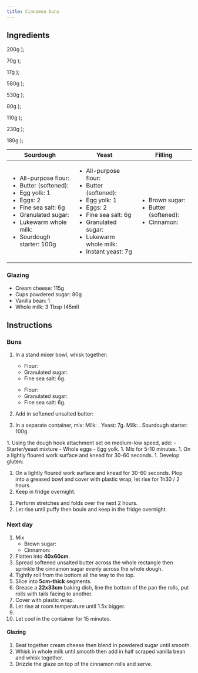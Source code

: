 ```yaml
---
title: Cinnamon buns
---
```



## Ingredients

  <span>200g</span>
);

  <span>70g</span>
);

  <span>17g</span>
);

  <span>580g</span>
);

  <span>530g</span>
);

  <span>80g</span>
);

  <span>110g</span>
);

  <span>230g</span>
);

  <span>180g</span>
);


<table>
   <thead>
   <tr>
      <th>
         Sourdough
      </th>
      <th>
      Yeast
      </th>
      <th>
      Filling
      </th>
   </tr>
   </thead>
   <tbody>
   <tr>
   <td>
      <ul>
      <li>All-purpose flour: <FlourSourDough/></li>
      <li>Butter (softened): <ButterDough/></li>
      <li>Egg yolk: 1</li>
      <li>Eggs: 2</li>
      <li>Fine sea salt: 6g</li>
      <li>Granulated sugar: <SugarDough/></li>
      <li>Lukewarm whole milk: <MilkSourDough/></li>
      <li>Sourdough starter: 100g</li>
      </ul>
   </td>
   <td>
      <ul>
      <li>All-purpose flour: <Flour/></li>
      <li>Butter (softened): <ButterDough/></li>
      <li>Egg yolk: 1</li>
      <li>Eggs: 2</li>
      <li>Fine sea salt: 6g</li>
      <li>Granulated sugar: <SugarDough/></li>
      <li>Lukewarm whole milk: <Milk/></li>
      <li>Instant yeast: 7g</li>
      </ul>
   </td>
   <td>
      <ul>
      <li>Brown sugar: <BrownSugar/></li>
      <li>Butter (softened): <Butter/></li>
      <li>Cinnamon: <Cinnamon/></li>
      </ul>
   </td>
   </tr>
   </tbody>
</table>


### Glazing

- Cream cheese: 115g
- Cups powdered sugar: 80g
- Vanilla bean: 1
- Whole milk: 3 Tbsp (45ml)

## Instructions

### Buns

1. In a stand mixer bowl, whisk together:
   <Tabs className="small" groupId="group1">
     <TabItem value="yeast" label="Yeast">
      <ul>
       <li>Flour: <Flour/></li>
       <li>Granulated sugar: <SugarDough/></li>
       <li>Fine sea salt: 6g.</li>
      </ul>
      </TabItem>
      <TabItem value="sourdough" label="Sourdough">
        <ul>
          <li>Flour: <FlourSourDough/></li>
          <li>Granulated sugar: <SugarDough/></li>
          <li>Fine sea salt: 6g.</li>
        </ul>
      </TabItem>
   </Tabs>

1. Add in softened unsalted butter: <ButterDough/>
1. In a separate container, mix:
   <Tabs className="small" groupId="group1">
    <TabItem value="yeast" label="Yeast">
     Milk: <Milk/>. Yeast: 7g.
     </TabItem>
     <TabItem value="sourdough" label="Sourdough">
     Milk: <MilkSourDough/>. Sourdough starter: 100g.
     </TabItem>

  </Tabs>
1. Using the dough hook attachment set on medium-low speed, add:
   - Starter/yeast mixture
   - Whole eggs
   - Egg yolk.
1. Mix for 5-10 minutes.
1. On a lightly floured work surface and knead for 30-60 seconds.
1. Develop gluten:
<Tabs className="small" groupId="group1">
  <TabItem value="yeast" label="Yeast">
   <ol>
       <li>On a lightly floured work surface and knead for 30-60 seconds. Plop into a greased bowl and cover with plastic wrap, let rise for 1h30 / 2 hours.</li>
       <li>Keep in fridge overnight.</li>
   </ol>
  </TabItem>
  <TabItem value="sourdough" label="Sourdough">
    <ol>
      <li>Perform stretches and folds over the next 2 hours.</li>
      <li>Let rise until puffy then boule and keep in the fridge overnight.</li>
    </ol>
  </TabItem>
</Tabs>

### Next day

1. Mix
   - Brown sugar: <BrownSugar/>
   - Cinnamon: <Cinnamon/>
1. Flatten into **40x60cm**.
1. Spread softened unsalted butter across the whole rectangle then sprinkle the cinnamon sugar evenly across the whole dough.
1. Tightly roll from the bottom all the way to the top.
1. Slice into **5cm-thick** segments.
1. Grease a **22x33cm** baking dish, line the bottom of the pan the rolls, put rolls with tails facing to another.
1. Cover with plastic wrap.
1. Let rise at room temperature until 1.5x bigger.
1. <CookingStep temp="190" time="20-25 minutes"/>
1. Let cool in the container for 15 minutes.

#### Glazing

1. Beat together cream cheese then blend in powdered sugar until smooth.
1. Whisk in whole milk until smooth then add in half scraped vanilla bean and whisk together.
1. Drizzle the glaze on top of the cinnamon rolls and serve.
